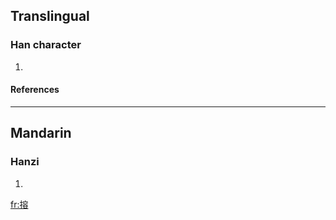 ==Translingual==
===Han character===
{{Han char|rn=64|rad=手|as=10|sn=13|four=|canj=手十金口 (QJCR)}}
# {{defn|Han|sort=手10}}
====References====
{{Han ref|kx=0445.380|dkj=12449|dj=0796.190|hdz=31937.060|uh=6408|ud=25608}}
----
==Mandarin==
===Hanzi===
{{cmn-hanzi|pin=[[yǒng]] ([[yong3]])|wg=yung<sup>3</sup>}}
# {{defn|Mandarin}}

[[fr:搈]]